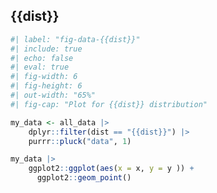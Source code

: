 
## {{dist}}

```r
#| label: "fig-data-{{dist}}"
#| include: true
#| echo: false
#| eval: true
#| fig-width: 6
#| fig-height: 6
#| out-width: "65%"
#| fig-cap: "Plot for {{dist}} distribution"

my_data <- all_data |>
    dplyr::filter(dist == "{{dist}}") |>
    purrr::pluck("data", 1)

my_data |>
    ggplot2::ggplot(aes(x = x, y = y )) +
      ggplot2::geom_point()

```